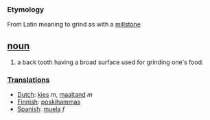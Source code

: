 === Etymology ===
From Latin meaning to grind as with a [[millstone]]

== [[noun]] ==
# a back tooth having a broad surface used for grinding one's food.

===[[Translation]]s===
*[[Dutch]]: [[kies]] ''m'', [[maaltand]] ''m''
*[[Finnish]]: [[poskihammas]]
*[[Spanish]]: [[muela]] ''f''